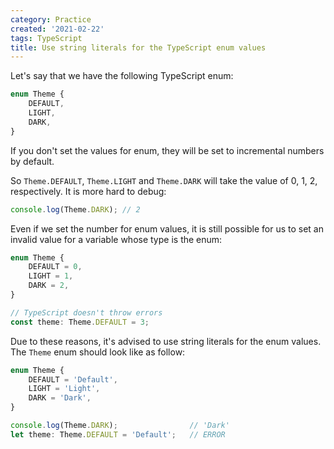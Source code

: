 ```yaml
---
category: Practice
created: '2021-02-22'
tags: TypeScript
title: Use string literals for the TypeScript enum values
---
```


Let's say that we have the following TypeScript enum:

```js
enum Theme {
    DEFAULT,
    LIGHT,
    DARK,
}
```

If you don't set the values for enum, they will be set to incremental numbers by default.

So `Theme.DEFAULT`, `Theme.LIGHT` and `Theme.DARK` will take the value of 0, 1, 2, respectively. It is more hard to debug:

```js
console.log(Theme.DARK); // 2
```

Even if we set the number for enum values, it is still possible for us to set an invalid value for a variable whose type is the enum:

```js
enum Theme {
    DEFAULT = 0,
    LIGHT = 1,
    DARK = 2,
}

// TypeScript doesn't throw errors
const theme: Theme.DEFAULT = 3;
```

Due to these reasons, it's advised to use string literals for the enum values. The `Theme` enum should look like as follow:

```js
enum Theme {
    DEFAULT = 'Default',
    LIGHT = 'Light',
    DARK = 'Dark',
}

console.log(Theme.DARK);                // 'Dark'
let theme: Theme.DEFAULT = 'Default';   // ERROR
```
